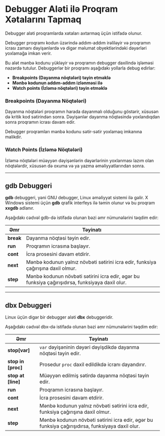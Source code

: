 # Debugger Aləti ilə Proqram Xətalarını Tapmaq

Debugger aləti proqramlarda xətaları axtarmaq üçün istifadə olunur.

Debugger proqramı kodun üzərində addım-addım irəliləyir və proqramın icrası zamanı dəyişənlərdə və digər məlumat obyektlərindəki dəyərləri yoxlamağa imkan verir.

Bu alət mənbə kodunu yükləyir və proqramın debugger daxilində işləməsi nəzərdə tutulur. Debuggerlər bir proqramı aşağıdakı yollarla debug edirlər:

- **Breakpoints (Dayanma nöqtələri) təyin etməklə**
- **Mənbə kodunun addım-addım izlənməsi ilə**
- **Watch points (İzləmə nöqtələri) təyin etməklə**

### Breakpoints (Dayanma Nöqtələri)

Dayanma nöqtələri proqramın harada dayanmalı olduğunu göstərir, xüsusən də kritik kod sətirindən sonra. Dəyişənlər dayanma nöqtəsində yoxlandıqdan sonra proqramın icrası davam edir.

Debugger proqramları mənbə kodunu sətir-sətir yoxlamaq imkanına malikdir.

### Watch Points (İzləmə Nöqtələri)

İzləmə nöqtələri müəyyən dəyişənlərin dəyərlərinin yoxlanması lazım olan nöqtələrdir, xüsusən də oxuma və ya yazma əməliyyatlarından sonra.

---

## gdb Debuggeri

**gdb** debuggeri, yəni GNU debugger, Linux əməliyyat sistemi ilə gəlir. X Windows sistemi üçün **gdb** qrafik interfeys ilə təmin olunur və bu proqram **xxgdb** adlanır.

Aşağıdakı cədvəl gdb-də istifadə olunan bəzi əmr nümunələrini təqdim edir:

| **Əmr**   | **Təyinatı** |
|-----------|--------------|
| **break** | Dayanma nöqtəsi təyin edir. |
| **run**   | Proqramın icrasına başlayır. |
| **cont**  | İcra prosesini davam etdirir. |
| **next**  | Mənbə kodunun yalnız növbəti sətirini icra edir, funksiya çağırışına daxil olmur. |
| **step**  | Mənbə kodunun növbəti sətirini icra edir, əgər bu funksiya çağırışıdırsa, funksiyaya daxil olur. |

---

## dbx Debuggeri

Linux üçün digər bir debugger aləti **dbx** debuggeridir.

Aşağıdakı cədvəl dbx-də istifadə olunan bəzi əmr nümunələrini təqdim edir:

| **Əmr**           | **Təyinatı** |
|--------------------|--------------|
| **stop[var]**      | `var` dəyişəninin dəyəri dəyişdikdə dayanma nöqtəsi təyin edir. |
| **stop in [proc]** | Prosedur `proc` daxil edildikdə icranı dayandırır. |
| **stop at [line]** | Müəyyən edilmiş sətirdə dayanma nöqtəsi təyin edir. |
| **run**            | Proqramın icrasına başlayır. |
| **cont**           | İcra prosesini davam etdirir. |
| **next**           | Mənbə kodunun yalnız növbəti sətirini icra edir, funksiya çağırışına daxil olmur. |
| **step**           | Mənbə kodunun növbəti sətirini icra edir, əgər bu funksiya çağırışıdırsa, funksiyaya daxil olur. |